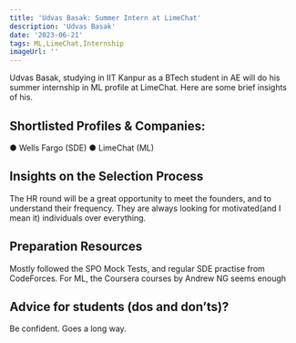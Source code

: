 ---
title: 'Udvas Basak: Summer Intern at LimeChat'
description: 'Udvas Basak'
date: '2023-06-21'
tags: ML,LimeChat,Internship
imageUrl: ''
---

Udvas Basak, studying in IIT Kanpur as a BTech student in AE will do
his summer internship in ML profile at LimeChat. Here are some brief
insights of his.

## Shortlisted Profiles & Companies:
● Wells Fargo (SDE)
● LimeChat (ML)

## Insights on the Selection Process
The HR round will be a great opportunity to meet the founders, and
to understand their frequency. They are always looking for
motivated(and I mean it) individuals over everything.

##  Preparation Resources
Mostly followed the SPO Mock Tests, and regular SDE practise from CodeForces. For ML,
the Coursera courses by Andrew NG seems enough

## Advice for students (dos and don’ts)? 
Be confident. Goes a long way.

